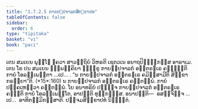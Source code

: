 ```yaml
---
title: "1.7.2.5 ກາຍປ຺ປຈາລກສິກ຺ຂາປທ"
tableOfContents: false
sidebar:
  order: 6
type: "tipitaka"
basket: "vi"
book: "paci"
---
```



<DynamicBreadcrumb />

<Division number="590" book="paci">

<Paragraph number="1755" book="paci">
ເຕນ ສມເຍນ ພຸທ຺ໂຘ ຠຄວາ ສາວຕ຺ຖິຍໍ ວິຫຣຕິ ເຊຕວເນ ອນາຖປິຓ຺ຑິກສ຺ສ ອາຣາເມ. ເຕນ ໂຂ ປນ ສມເຍນ ຉພ຺ພຄ຺ຄິຍາ ຠິກ຺ຂູ ກາຍປ຺ປຈາລກໍ ອນ຺ຕຣຆເຣ ຄຈ຺ຉນ຺ຕິ ກາຍໍ ໂອລມ຺ເພນ຺ຕາ …ເປ… .
</Paragraph>

<Paragraph number="1756" book="paci">
<Emphasis>“ນ ກາຍປ຺ປຈາລກໍ ອນ຺ຕຣຆເຣ ຄມິສ຺ສາມີຕິ ສິກ຺ຂາ ກຣຓີຍາ”</Emphasis>ຕິ. (*15*:<Emphasis>160</Emphasis>)
</Paragraph>

<Paragraph number="1757" book="paci">
ນ ກາຍປ຺ປຈາລກໍ ອນ຺ຕຣຆເຣ ຄນ຺ຕພ຺ພໍ. ກາຍໍ ປຄ຺ຄເຫຕ຺ວາ ຄນ຺ຕພ຺ພໍ. ໂຍ ອນາທຣິຍໍ ປຏິຈ຺ຈ ກາຍປ຺ປຈາລກໍ ອນ຺ຕຣຆເຣ ຄຈ຺ຉຕິ ກາຍໍ ໂອລມ຺ເພນ຺ໂຕ, ອາປຕ຺ຕິ ທຸກ຺ກຏສ຺ສ.
</Paragraph>

<Paragraph number="1758" book="paci">
ອນາປຕ຺ຕິ—  ອສຎ຺ຈິຈ຺ຈ …ເປ…  ອາທິກມ຺ມິກສ຺ສາຕິ.

</Paragraph>
</Division>

<Paragraph number="1759" type="center" book="paci">
ປຎ຺ຈມສິກ຺ຂາປທໍ ນິຏ຺ຐິຕໍ.
</Paragraph>
